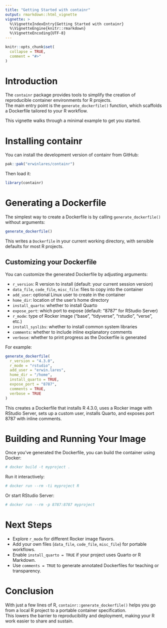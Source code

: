```yaml
---
title: "Getting Started with containr"
output: rmarkdown::html_vignette
vignette: >
  %\VignetteIndexEntry{Getting Started with containr}
  %\VignetteEngine{knitr::rmarkdown}
  %\VignetteEncoding{UTF-8}
---
```


```r
knitr::opts_chunk$set(
  collapse = TRUE,
  comment = "#>"
)
```

# Introduction

The `containr` package provides tools to simplify the creation of reproducible container environments for R projects.  
The main entry point is the `generate_dockerfile()` function, which scaffolds a Dockerfile tailored to your R workflow.

This vignette walks through a minimal example to get you started.

# Installing containr

You can install the development version of containr from GitHub:

```r
pak::pak("erwinlares/containr")

```

Then load it:

```r
library(containr)
```

# Generating a Dockerfile

The simplest way to create a Dockerfile is by calling `generate_dockerfile()` without arguments:

```r
generate_dockerfile()
```

This writes a `Dockerfile` in your current working directory, with sensible defaults for most R projects.

## Customizing your Dockerfile

You can customize the generated Dockerfile by adjusting arguments:

- `r_version`: R version to install (default: your current session version)
- `data_file`, `code_file`, `misc_file`: files to copy into the container
- `add_user`: optional Linux user to create in the container
- `home_dir`: location of the user’s home directory
- `install_quarto`: whether to install Quarto
- `expose_port`: which port to expose (default: "8787" for RStudio Server)
- `r_mode`: type of Rocker image ("base", "tidyverse", "rstudio", "verse", etc.)
- `install_syslibs`: whether to install common system libraries
- `comments`: whether to include inline explanatory comments
- `verbose`: whether to print progress as the Dockerfile is generated

For example:

```r
generate_dockerfile(
  r_version = "4.3.0",
  r_mode = "rstudio",
  add_user = "erwin.lares",
  home_dir = "/home",
  install_quarto = TRUE,
  expose_port = "8787",
  comments = TRUE,
  verbose = TRUE
)
```

This creates a Dockerfile that installs R 4.3.0, uses a Rocker image with RStudio Server, sets up a custom user, installs Quarto, and exposes port 8787 with inline comments.

# Building and Running Your Image

Once you’ve generated the Dockerfile, you can build the container using Docker:

```bash
# docker build -t myproject .
```

Run it interactively:

```bash
# docker run --rm -ti myproject R
```

Or start RStudio Server:

```bash

# docker run --rm -p 8787:8787 myproject
```

# Next Steps

- Explore `r_mode` for different Rocker image flavors.
- Add your own files (`data_file`, `code_file`, `misc_file`) for portable workflows.
- Enable `install_quarto = TRUE` if your project uses Quarto or R Markdown.
- Use `comments = TRUE` to generate annotated Dockerfiles for teaching or transparency.

# Conclusion

With just a few lines of R, `containr::generate_dockerfile()` helps you go from a local R project to a portable container specification.  
This lowers the barrier to reproducibility and deployment, making your R work easier to share and sustain.
